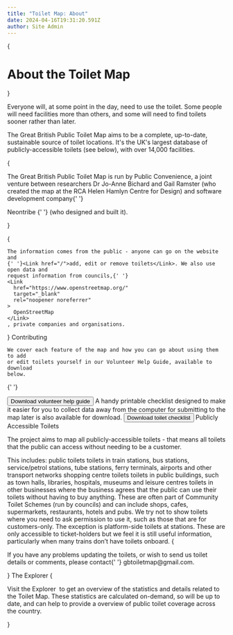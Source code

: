 ```yaml
---
title: "Toilet Map: About"
date: 2024-04-16T19:31:20.591Z
author: Site Admin
---
```

<Container maxWidth={845}>
  {
  <Text fontSize={6} fontWeight="bold" textAlign="center">
    <h1>About the Toilet Map</h1>
  </Text>
  }
  <Spacer mb={5} />

Everyone will, at some point in the day, need to use the toilet. Some
people will need facilities more than others, and some will need to find
toilets sooner rather than later.

The Great British Public Toilet Map aims to be a complete, up-to-date,
sustainable source of toilet locations. It&apos;s the UK&apos;s largest
database of publicly-accessible toilets (see below), with over 14,000
facilities.

{<p>
The Great British Public Toilet Map is run by Public Convenience, a joint
venture between researchers Dr Jo-Anne Bichard and Gail Ramster (who created
the map at the RCA Helen Hamlyn Centre for Design) and software development
company{' '}

  <Link
    style={{ display: 'inline' }}
    href="https://www.neontribe.co.uk/"
    target="\_blank"
    rel="noopener noreferrer"
  >
    Neontribe
  </Link>{' '}
  (who designed and built it).
</p>}

{<p>

    The information comes from the public - anyone can go on the website and
    {' '}<Link href="/">add, edit or remove toilets</Link>. We also use open data and
    request information from councils,{' '}
    <Link
      href="https://www.openstreetmap.org/"
      target="_blank"
      rel="noopener noreferrer"
    >
      OpenStreetMap
    </Link>
    , private companies and organisations.

  </p>}
  <SubHeading id="contributing">Contributing</SubHeading>

    We cover each feature of the map and how you can go about using them to add
    or edit toilets yourself in our Volunteer Help Guide, available to download
    below.

{' '}

<Spacer mb={2} />
<Button
  htmlElement="a"
  variant="primary"
  target="_blank"
  rel="noopener noreferrer"
  href="Toilet.Map.Volunteer.Help.Guide.pdf"
>
  Download volunteer help guide
</Button>
<Spacer mb={3} />
<Text>
  A handy printable checklist designed to make it easier for you to collect data
  away from the computer for submitting to the map later is also available for
  download.
</Text>
<Spacer mb={2} />
<Button
  htmlElement="a"
  variant="primary"
  href={'/GBPTM.Toilet.Checklist.pdf'}
  target="_blank"
  rel="noopener noreferrer"
>
  Download toilet checklist
</Button>
<SubHeading>Publicly Accessible Toilets</SubHeading>

The project aims to map all publicly-accessible toilets - that means all
toilets that the public can access without needing to be a customer.

<Spacer mb={3} />
This includes:
<List>
  <ListItem>public toilets</ListItem>
  <ListItem>
    toilets in train stations, bus stations, service/petrol stations, tube
    stations, ferry terminals, airports and other transport networks
  </ListItem>
  <ListItem>shopping centre toilets</ListItem>
  <ListItem>
    toilets in public buildings, such as town halls, libraries, hospitals,
    museums and leisure centres
  </ListItem>
  <ListItem>
    toilets in other businesses where the business agrees that the public can
    use their toilets without having to buy anything. These are often part of
    Community Toilet Schemes (run by councils) and can include shops, cafes,
    supermarkets, restaurants, hotels and pubs.
  </ListItem>
  <ListItem>
    We try not to show toilets where you need to ask permission to use it, such
    as those that are for customers-only. The exception is platform-side toilets
    at stations. These are only accessible to ticket-holders but we feel it is
    still useful information, particularly when many trains don’t have toilets
    onboard.
  </ListItem>
</List>
<Spacer mb={3} />
{<p>
If you have any problems updating the toilets, or wish to send us toilet
details or comments, please contact{' '}
<Link href="mailto:gbtoiletmap@gmail.com">gbtoiletmap@gmail.com</Link>.

  </p>}
  <SubHeading>The Explorer</SubHeading>
  {<p>
    <Link href="/explorer" prefetch={false}>
      Visit the Explorer
    </Link>
    &nbsp;to get an overview of the statistics and details related to the Toilet
    Map. These statistics are calculated on-demand, so will be up to date, and can
    help to provide a overview of public toilet coverage across the country.
  </p>}
</Container>
